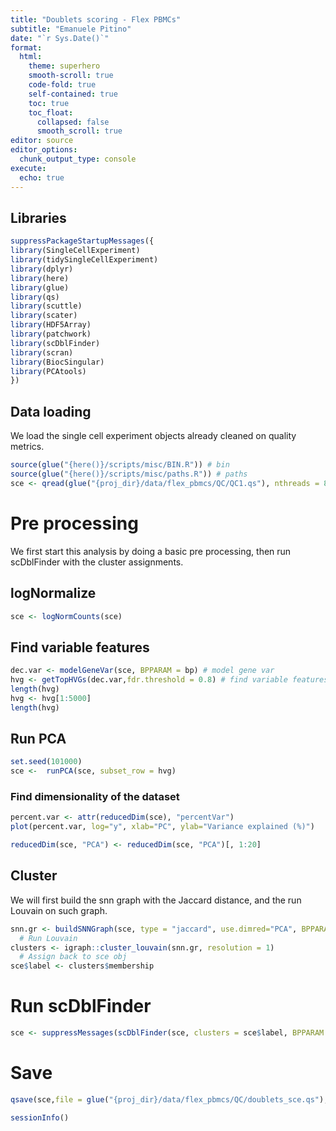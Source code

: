 ```yaml
---
title: "Doublets scoring - Flex PBMCs"
subtitle: "Emanuele Pitino"
date: "`r Sys.Date()`"
format: 
  html:
    theme: superhero
    smooth-scroll: true
    code-fold: true
    self-contained: true
    toc: true
    toc_float: 
      collapsed: false
      smooth_scroll: true
editor: source
editor_options: 
  chunk_output_type: console
execute:
  echo: true
---
```


## Libraries
```r
suppressPackageStartupMessages({
library(SingleCellExperiment)
library(tidySingleCellExperiment)
library(dplyr)
library(here)
library(glue)
library(qs)
library(scuttle)
library(scater)
library(HDF5Array)
library(patchwork)
library(scDblFinder)
library(scran)
library(BiocSingular)
library(PCAtools)
})
```

## Data loading
We load the single cell experiment objects already cleaned on quality metrics.
```r
source(glue("{here()}/scripts/misc/BIN.R")) # bin
source(glue("{here()}/scripts/misc/paths.R")) # paths
sce <- qread(glue("{proj_dir}/data/flex_pbmcs/QC/QC1.qs"), nthreads = 8)
```

# Pre processing
We first start this analysis by doing a basic pre processing, then run scDblFinder with the cluster assignments.

## logNormalize
```r
sce <- logNormCounts(sce)
```

## Find variable features
```r
dec.var <- modelGeneVar(sce, BPPARAM = bp) # model gene var
hvg <- getTopHVGs(dec.var,fdr.threshold = 0.8) # find variable features by fdr 
length(hvg)
hvg <- hvg[1:5000]
length(hvg)
```

## Run PCA
```r
set.seed(101000)
sce <-  runPCA(sce, subset_row = hvg)
```

### Find dimensionality of the dataset
```r
percent.var <- attr(reducedDim(sce), "percentVar")
plot(percent.var, log="y", xlab="PC", ylab="Variance explained (%)")

reducedDim(sce, "PCA") <- reducedDim(sce, "PCA")[, 1:20]
```

## Cluster
We will first build the snn graph with the Jaccard distance, and the run Louvain on such graph.
```r
snn.gr <- buildSNNGraph(sce, type = "jaccard", use.dimred="PCA", BPPARAM = bp)
  # Run Louvain
clusters <- igraph::cluster_louvain(snn.gr, resolution = 1)
  # Assign back to sce obj
sce$label <- clusters$membership
```

# Run scDblFinder
```r
sce <- suppressMessages(scDblFinder(sce, clusters = sce$label, BPPARAM = bp))
```

# Save
```r
qsave(sce,file = glue("{proj_dir}/data/flex_pbmcs/QC/doublets_sce.qs"), nthreads = 8)
```

```r
sessionInfo()
```

